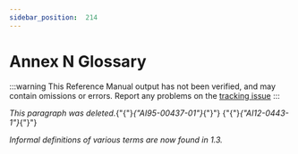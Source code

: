 ---
sidebar_position:  214
---

# Annex N Glossary

:::warning
This Reference Manual output has not been verified,
and may contain omissions or errors.
Report any problems on the [tracking issue](https://github.com/ada-lang-io/ada-lang-io/issues/20)
:::


<p><em>This paragraph was deleted.</em>{"{"}<em>{"AI95-00437-01"}</em>{"}"} {"{"}<em>{"AI12-0443-1"}</em>{"}"} <br /></p>

<p><em>Informal definitions of various terms are now found in 1.3.</em> <br /></p>

